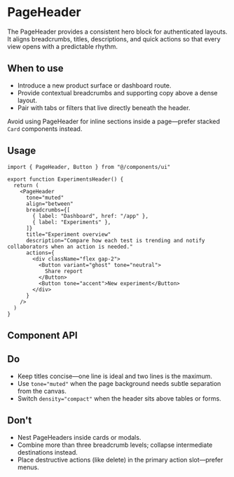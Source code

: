 
<Meta of={PageHeaderStories} title="Design System/PageHeader/Docs" />

# PageHeader

The PageHeader provides a consistent hero block for authenticated layouts. It aligns breadcrumbs, titles, descriptions, and quick actions so that every view opens with a predictable rhythm.

## When to use

- Introduce a new product surface or dashboard route.
- Provide contextual breadcrumbs and supporting copy above a dense layout.
- Pair with tabs or filters that live directly beneath the header.

Avoid using PageHeader for inline sections inside a page—prefer stacked `Card` components instead.

## Usage

```tsx
import { PageHeader, Button } from "@/components/ui"

export function ExperimentsHeader() {
  return (
    <PageHeader
      tone="muted"
      align="between"
      breadcrumbs={[
        { label: "Dashboard", href: "/app" },
        { label: "Experiments" },
      ]}
      title="Experiment overview"
      description="Compare how each test is trending and notify collaborators when an action is needed."
      actions={
        <div className="flex gap-2">
          <Button variant="ghost" tone="neutral">
            Share report
          </Button>
          <Button tone="accent">New experiment</Button>
        </div>
      }
    />
  )
}
```

## Component API

<Primary />
<Controls />
<Props of={PageHeaderStories.Default} />

## Do

- Keep titles concise—one line is ideal and two lines is the maximum.
- Use `tone="muted"` when the page background needs subtle separation from the canvas.
- Switch `density="compact"` when the header sits above tables or forms.

## Don't

- Nest PageHeaders inside cards or modals.
- Combine more than three breadcrumb levels; collapse intermediate destinations instead.
- Place destructive actions (like delete) in the primary action slot—prefer menus.

<Stories includePrimary={false} />
